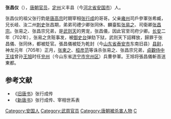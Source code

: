 '''张昌仪'''（{{bd|7世纪||705年||catIdx=Z}}），[[唐朝|唐朝]][[官员|官员]]，[[定州_(古代)|定州]]义丰县（今[[河北省|河北省]][[安国市|安国市]]）人。

张昌仪的祖父张行鈞是[[唐高宗|唐高宗]]时期宰相[[张行成_(唐朝)|张行成]]的哥哥。父亲[[雍州_(后赵)|雍州]]司戶參軍张希臧，兄长岐、汝二州[[刺史|刺史]]张昌期，弟弟司禮少卿张同休、麟臺監[[张易之|张易之]]、司衛卿[[张昌宗|张昌宗]]。张易之、张昌宗兄弟，是[[武则天|武则天]]的男宠，张昌儀，因此官至司府少卿。[[长安|长安]]二年（702年），张易之贪赃事发，被[[御史台|御史台]]弹劾下狱，武则天下詔釋放，歸罪于张昌儀、张同休，都被貶官。張昌儀被貶为乾封（今[[山东省|山东省]][[泰安市|泰安市]]东南旧县）[[县尉|县尉]]，神龙元年（705年）正月，[[张柬之|张柬之]]、[[桓彦范|桓彦范]]等诛杀张易之、张昌宗兄弟，[[貞觀_(唐朝)|貞觀]][[侍中|侍中]][[王珪_(唐朝)|王珪]]曾孙[[王旭_(唐朝)|王旭]]时任[[兖州_(古代)|兖州]]（今山东省[[济宁市|济宁市]][[兖州区|兖州区]]）兵曹參軍。王旭将張昌儀斬首送東都。
== 参考文献 ==
*《[[旧唐书|旧唐书]]》张行成传
*《[[新唐书|新唐书]]》张行成传、宰相世系表
{{DEFAULTSORT:Z}}
[[Category:安国人|Category:安国人]]
[[Category:武周官员|Category:武周官员]]
[[Category:唐朝被杀害人物|Category:唐朝被杀害人物]]
[[Category:张姓|C]]